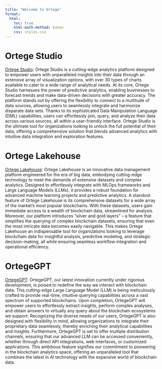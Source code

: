 ```yaml
---
title: "Welcome to Ortege"
format:
  html:
    toc: true
    html-math-method: katex
    css: styles.css
---
```


# Ortege Studio
[Ortege Studio](content/studio/overview.qmd): Ortege Studio is a cutting-edge analytics platform designed to empower users with unparalleled insights into their data through an extensive array of visualization options, with over 30 types of charts available to cater to a wide range of analytical needs. At its core, Ortege Studio harnesses the power of predictive analytics, enabling businesses to forecast trends and make data-driven decisions with greater accuracy. The platform stands out by offering the flexibility to connect to a multitude of data sources, allowing users to seamlessly integrate and harmonize disparate data sets. Thanks to its sophisticated Data Manipulation Language (DML) capabilities, users can effortlessly join, query, and analyze their data across various sources, all within a user-friendly interface. Ortege Studio is the ultimate tool for organizations looking to unlock the full potential of their data, offering a comprehensive solution that blends advanced analytics with intuitive data integration and exploration features.

# Ortege Lakehouse
[Ortege Lakehouse](content/lakehouse/overview.qmd): Ortege Lakehouse is an innovative data management platform engineered for the era of big data, embodying cutting-edge technology to meet the demands of extensive datasets and complex analytics. Designed to effortlessly integrate with MLOps frameworks and Large Language Models (LLMs), it provides a robust foundation for advanced machine learning projects and predictive analytics. A standout feature of Ortege Lakehouse is its comprehensive datasets for a wide array of the market's most popular blockchains. With these datasets, users gain immediate access to a wealth of blockchain data, streamlined for analysis. Moreover, our platform introduces "silver and gold layers" – a feature that simplifies the querying of complex blockchain datasets, ensuring that even the most intricate data becomes easily navigable. This makes Ortege Lakehouse an indispensable tool for organizations looking to leverage blockchain data for insightful analysis, predictive modeling, and strategic decision-making, all while ensuring seamless workflow integration and operational efficiency.

# OrtegeGPT
[OrtegeGPT](content/ortegegpt/overview.qmd): OrtegeGPT, our latest innovation currently under rigorous development, is poised to redefine the way we interact with blockchain data. This cutting-edge Large Language Model (LLM) is being meticulously crafted to provide real-time, intuitive querying capabilities across a vast spectrum of supported blockchains. Upon completion, OrtegeGPT will empower users to effortlessly extract insights, perform complex analyses, and obtain answers to virtually any query about the blockchain ecosystems we support. Recognizing the diverse needs of our users, OrtegeGPT is also designed with flexibility in mind, allowing organizations to integrate their proprietary data seamlessly, thereby enriching their analytical capabilities and insights. Furthermore, OrtegeGPT is set to offer multiple distribution channels, ensuring that our advanced LLM can be accessed conveniently, whether through direct API integrations, web interfaces, or customized applications. This ambitious feature signifies our commitment to pioneering in the blockchain analytics space, offering an unparalleled tool that combines the latest in AI technology with the expansive world of blockchain data.
